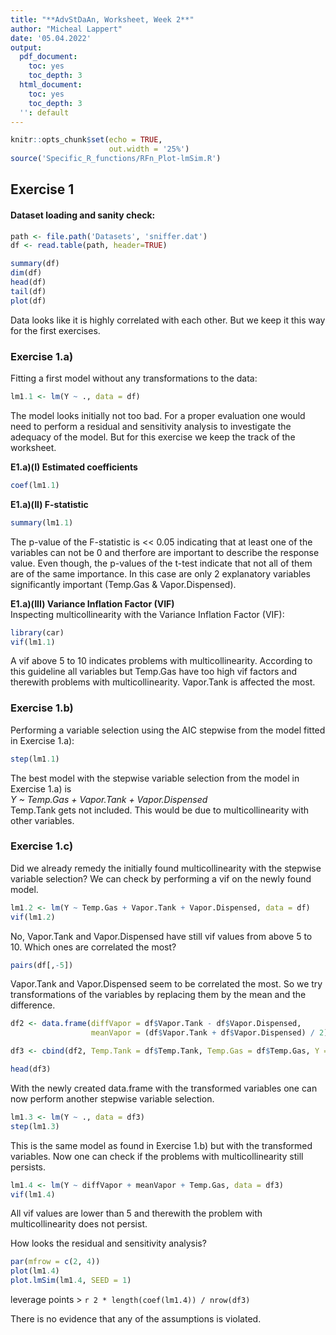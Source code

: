 ```yaml
---
title: "**AdvStDaAn, Worksheet, Week 2**"
author: "Micheal Lappert"
date: '05.04.2022'
output:
  pdf_document:
    toc: yes
    toc_depth: 3
  html_document:
    toc: yes
    toc_depth: 3
  '': default
---
```


```r
knitr::opts_chunk$set(echo = TRUE,
                      out.width = '25%')
source('Specific_R_functions/RFn_Plot-lmSim.R')
```

## Exercise 1
#### Dataset loading and sanity check:

```r
path <- file.path('Datasets', 'sniffer.dat')
df <- read.table(path, header=TRUE)

summary(df)
dim(df)
head(df)
tail(df)
plot(df)
```

Data looks like it is highly correlated with each other. But we keep it this way for the first exercises.

### Exercise 1.a)
Fitting a first model without any transformations to the data:
```r
lm1.1 <- lm(Y ~ ., data = df)
```

The model looks initially not too bad. For a proper evaluation one would need to perform a residual and sensitivity analysis to investigate the adequacy of the model. But for this exercise we keep the track of the worksheet.

**E1.a)(I) Estimated coefficients**
```r
coef(lm1.1)
```

**E1.a)(II) F-statistic**
```r
summary(lm1.1)
```

The p-value of the F-statistic is << 0.05 indicating that at least one of the variables can not be 0 and therfore are important to describe the response value. Even though, the p-values of the t-test indicate that not all of them are of the same importance. In this case are only 2 explanatory variables significantly important (Temp.Gas & Vapor.Dispensed).

**E1.a)(III) Variance Inflation Factor (VIF)**\
Inspecting multicollinearity with the Variance Inflation Factor (VIF):
```r
library(car)
vif(lm1.1)
```

A vif above 5 to 10 indicates problems with multicollinearity. According to this guideline all variables but Temp.Gas have too high vif factors and therewith problems with multicollinearity. Vapor.Tank is affected the most.

### Exercise 1.b)
Performing a variable selection using the AIC stepwise from the model fitted in Exercise 1.a):
```r
step(lm1.1)
```

The best model with the stepwise variable selection from the model in Exercise 1.a) is\
              *Y ~ Temp.Gas + Vapor.Tank + Vapor.Dispensed*\
Temp.Tank gets not included. This would be due to multicollinearity with other variables.

### Exercise 1.c)
Did we already remedy the initially found multicollinearity with the stepwise variable selection? We can check by performing  a vif on the newly found model.
```r
lm1.2 <- lm(Y ~ Temp.Gas + Vapor.Tank + Vapor.Dispensed, data = df)
vif(lm1.2)
```

No, Vapor.Tank and Vapor.Dispensed have still vif values from above 5 to 10. Which ones are correlated the most?
```r
pairs(df[,-5])
```

Vapor.Tank and Vapor.Dispensed seem to be correlated the most. So we try transformations of the variables by replacing them by the mean and the difference.
```r
df2 <- data.frame(diffVapor = df$Vapor.Tank - df$Vapor.Dispensed,
                  meanVapor = (df$Vapor.Tank + df$Vapor.Dispensed) / 2)

df3 <- cbind(df2, Temp.Tank = df$Temp.Tank, Temp.Gas = df$Temp.Gas, Y = df$Y)

head(df3)
```

With the newly created data.frame with the transformed variables one can now perform another stepwise variable selection.
```r
lm1.3 <- lm(Y ~ ., data = df3)
step(lm1.3)
```

This is the same model as found in Exercise 1.b) but with the transformed variables. Now one can check if the problems with multicollinearity still persists.
```r
lm1.4 <- lm(Y ~ diffVapor + meanVapor + Temp.Gas, data = df3)
vif(lm1.4)
```

All vif values are lower than 5 and therewith the problem with multicollinearity does not persist.

How looks the residual and sensitivity analysis?
```r
par(mfrow = c(2, 4))
plot(lm1.4)
plot.lmSim(lm1.4, SEED = 1)
```

leverage points > `r 2 * length(coef(lm1.4)) / nrow(df3)`

There is no evidence that any of the assumptions is violated.
